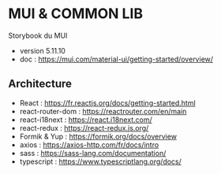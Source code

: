 # MUI & COMMON LIB

Storybook du MUI

- version 5.11.10
- doc : https://mui.com/material-ui/getting-started/overview/   

## Architecture

- React : <a href="https://fr.reactjs.org/docs/getting-started.html" target="_black">https://fr.reactjs.org/docs/getting-started.html</a>
- react-router-dom : <a href="https://reactrouter.com/en/main" target="_black">https://reactrouter.com/en/main</a>
- react-i18next : <a href="https://react.i18next.com/" target="_black">https://react.i18next.com/</a>
- react-redux : <a href="https://react-redux.js.org/" target="_black">https://react-redux.js.org/</a>
- Formik & Yup : <a href="https://formik.org/docs/overview" target="_black">https://formik.org/docs/overview</a>
- axios : <a href="https://axios-http.com/fr/docs/intro" target="_black">https://axios-http.com/fr/docs/intro</a>
- sass : <a href="https://sass-lang.com/documentation/" target="_black">https://sass-lang.com/documentation/</a>
- typescript : <a href="https://www.typescriptlang.org/docs/" target="_black">https://www.typescriptlang.org/docs/</a>